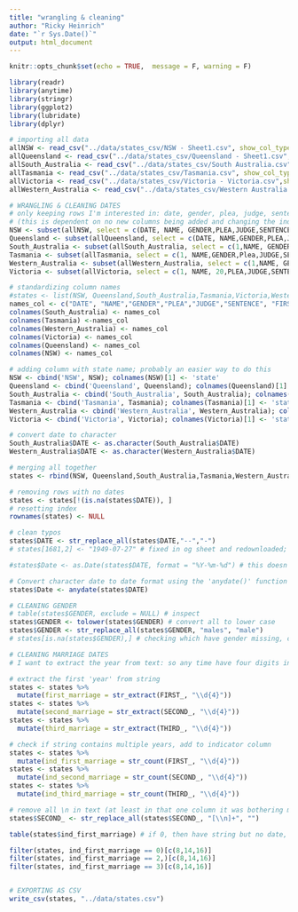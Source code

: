 ```yaml
---
title: "wrangling & cleaning"
author: "Ricky Heinrich"
date: "`r Sys.Date()`"
output: html_document
---
```


```r
knitr::opts_chunk$set(echo = TRUE,  message = F, warning = F)
```

```r
library(readr)
library(anytime)
library(stringr)
library(ggplot2)
library(lubridate)
library(dplyr)
```

```r
# importing all data
allNSW <- read_csv("../data/states_csv/NSW - Sheet1.csv", show_col_types = FALSE)
allQueensland <- read_csv("../data/states_csv/Queensland - Sheet1.csv", show_col_types = FALSE)
allSouth_Australia <- read_csv("../data/states_csv/South Australia.csv", show_col_types = FALSE)
allTasmania <- read_csv("../data/states_csv/Tasmania.csv", show_col_types = FALSE)
allVictoria <- read_csv("../data/states_csv/Victoria - Victoria.csv",show_col_types = FALSE)
allWestern_Australia <- read_csv("../data/states_csv/Western Australia.csv",show_col_types = FALSE)
```

```r
# WRANGLING & CLEANING DATES
# only keeping rows I'm interested in: date, gender, plea, judge, sentence, marriage dates
# (this is dependent on no new columns being added and changing the index of cols)
NSW <- subset(allNSW, select = c(DATE, NAME, GENDER,PLEA,JUDGE,SENTENCE,25,30,36))
Queensland <- subset(allQueensland, select = c(DATE, NAME,GENDER,PLEA,JUDGE,SENTENCE,25,30,35))
South_Australia <- subset(allSouth_Australia, select = c(1,NAME, GENDER,PLEA,JUDGE,SENTENCE,25,30,35))
Tasmania <- subset(allTasmania, select = c(1, NAME,GENDER,Plea,JUDGE,SENTENCE,25,30,35))
Western_Australia <- subset(allWestern_Australia, select = c(1,NAME, GENDER,PLEA,JUDGE,SENTENCE,25,30,35))
Victoria <- subset(allVictoria, select = c(1, NAME, 20,PLEA,JUDGE,SENTENCE,26,31,36))

# standardizing column names
#states <- list(NSW, Queensland,South_Australia,Tasmania,Victoria,Western_Australia)
names_col <- c("DATE", "NAME","GENDER","PLEA","JUDGE","SENTENCE", "FIRST_", "SECOND_", "THIRD_")
colnames(South_Australia) <- names_col
colnames(Tasmania) <-names_col
colnames(Western_Australia) <- names_col
colnames(Victoria) <- names_col
colnames(Queensland) <- names_col
colnames(NSW) <- names_col

# adding column with state name; probably an easier way to do this
NSW <- cbind('NSW', NSW); colnames(NSW)[1] <- 'state'
Queensland <- cbind('Queensland', Queensland); colnames(Queensland)[1] <- 'state'
South_Australia <- cbind('South_Australia', South_Australia); colnames(South_Australia)[1] <- 'state'
Tasmania <- cbind('Tasmania', Tasmania); colnames(Tasmania)[1] <- 'state'
Western_Australia <- cbind('Western_Australia', Western_Australia); colnames(Western_Australia)[1] <- 'state'
Victoria <- cbind('Victoria', Victoria); colnames(Victoria)[1] <- 'state'

# convert date to character
South_Australia$DATE <- as.character(South_Australia$DATE)
Western_Australia$DATE <- as.character(Western_Australia$DATE)

# merging all together
states <- rbind(NSW, Queensland,South_Australia,Tasmania,Western_Australia,Victoria)

# removing rows with no dates
states <- states[!(is.na(states$DATE)), ]
# resetting index
rownames(states) <- NULL 

# clean typos
states$DATE <- str_replace_all(states$DATE,"--","-")
# states[1681,2] <- "1949-07-27" # fixed in og sheet and redownloaded; realized that when update the source files then the row index may change and this line will mess things up

#states$Date <- as.Date(states$DATE, format = "%Y-%m-%d") # this doesn't work b/c apparently as.Date only starts from 1970 ...

# Convert character date to date format using the 'anydate()' function
states$Date <- anydate(states$DATE)
```

```r
# CLEANING GENDER
# table(states$GENDER, exclude = NULL) # inspect
states$GENDER <- tolower(states$GENDER) # convert all to lower case
states$GENDER <- str_replace_all(states$GENDER, "males", "male")
# states[is.na(states$GENDER),] # checking which have gender missing, changing in og sheet and redownloading

```

```r
# CLEANING MARRIAGE DATES
# I want to extract the year from text: so any time have four digits in a row

# extract the first 'year' from string
states <- states %>%
  mutate(first_marriage = str_extract(FIRST_, "\\d{4}"))
states <- states %>%
  mutate(second_marriage = str_extract(SECOND_, "\\d{4}"))
states <- states %>%
  mutate(third_marriage = str_extract(THIRD_, "\\d{4}"))

# check if string contains multiple years, add to indicator column
states <- states %>%
  mutate(ind_first_marriage = str_count(FIRST_, "\\d{4}"))
states <- states %>%
  mutate(ind_second_marriage = str_count(SECOND_, "\\d{4}"))
states <- states %>%
  mutate(ind_third_marriage = str_count(THIRD_, "\\d{4}"))

# remove all \n in text (at least in that one column it was bothering me)
states$SECOND_ <- str_replace_all(states$SECOND_, "[\\n]+", "")

table(states$ind_first_marriage) # if 0, then have string but no date, if NA then no string

filter(states, ind_first_marriage == 0)[c(8,14,16)]
filter(states, ind_first_marriage == 2,)[c(8,14,16)]
filter(states, ind_first_marriage == 3)[c(8,14,16)]
```

```r

```


```r
# EXPORTING AS CSV
write_csv(states, "../data/states.csv")
```

